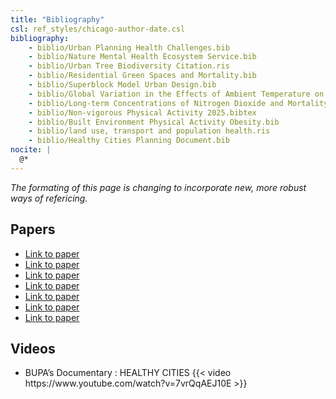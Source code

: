 ```yaml
---
title: "Bibliography"
csl: ref_styles/chicago-author-date.csl
bibliography: 
    - biblio/Urban Planning Health Challenges.bib
    - biblio/Nature Mental Health Ecosystem Service.bib
    - biblio/Urban Tree Biodiversity Citation.ris
    - biblio/Residential Green Spaces and Mortality.bib
    - biblio/Superblock Model Urban Design.bib
    - biblio/Global Variation in the Effects of Ambient Temperature on Mortality.ris
    - biblio/Long-term Concentrations of Nitrogen Dioxide and Mortality.ris
    - biblio/Non-vigorous Physical Activity 2025.bibtex
    - biblio/Built Environment Physical Activity Obesity.bib
    - biblio/land use, transport and population health.ris
    - biblio/Healthy Cities Planning Document.bib
nocite: |
  @*
---
```

::: {.callout-important}
_The formating of this page is changing to incorporate new, more robust ways of refericing._
:::

## Papers

-  [Link to paper](https://academic.oup.com/ije/article/40/1/121/658816)
- [Link to paper](https://journals.lww.com/epidem/fulltext/2014/11000/global_variation_in_the_effects_of_ambient.1.aspx)
- [Link to paper](https://www.annualreviews.org/doi/abs/10.1146/annurev-publhealth-040218-043657)
- [Link to paper](https://journals.lww.com/epidem/fulltext/2018/07000/long_term_concentrations_of_nitrogen_dioxide_and.2.aspx)
- [Link to paper](https://www.sciencedirect.com/science/article/pii/S0160412019315223)
-  [Link to paper](https://www.science.org/doi/10.1126/sciadv.aax0903)
-  [Link to paper](https://www.nature.com/articles/s41598-020-79924-5)


## Videos
- BUPA's Documentary : HEALTHY CITIES
{{< video https://www.youtube.com/watch?v=7vrQqAEJ10E >}}
